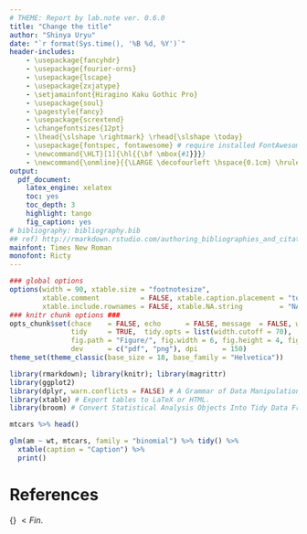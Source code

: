 ```yaml
---
# THEME: Report by lab.note ver. 0.6.0
title: "Change the title"
author: "Shinya Uryu"
date: "`r format(Sys.time(), '%B %d, %Y')`"
header-includes:
    - \usepackage{fancyhdr}
    - \usepackage{fourier-orns}
    - \usepackage{lscape}
    - \usepackage{zxjatype}
    - \setjamainfont{Hiragino Kaku Gothic Pro}
    - \usepackage{soul}
    - \pagestyle{fancy}
    - \usepackage{scrextend}
    - \changefontsizes{12pt}
    - \lhead{\slshape \rightmark} \rhead{\slshape \today}
    - \usepackage{fontspec, fontawesome} # require installed FontAwesome
    - \newcommand{\HLT}[1]{\hl{{\bf \mbox{#1}}}}
    - \newcommand{\onmline}{{\LARGE \decofourleft \hspace{0.1cm} \hrulefill\hspace{0.2cm} \floweroneleft \floweroneright \hspace{0.2cm} \hrulefill \hspace{0.1cm} \decofourright}}
output:
  pdf_document:
    latex_engine: xelatex
    toc: yes
    toc_depth: 3
    highlight: tango
    fig_caption: yes
# bibliography: bibliography.bib
## ref) http://rmarkdown.rstudio.com/authoring_bibliographies_and_citations.html
mainfont: Times New Roman
monofont: Ricty
---
```

\onmline

```r
### global options
options(width = 90, xtable.size = "footnotesize",
        xtable.comment          = FALSE, xtable.caption.placement = "top",
        xtable.include.rownames = FALSE, xtable.NA.string         = "NA")
### knitr chunk options ###
opts_chunk$set(chace    = FALSE, echo      = FALSE, message  = FALSE, warning   =  FALSE,
               tidy     = TRUE,  tidy.opts = list(width.cutoff = 70),
               fig.path = "Figure/", fig.width = 6, fig.height = 4, fig.retina = 1,
               dev      = c("pdf", "png"), dpi      = 150)
theme_set(theme_classic(base_size = 18, base_family = "Helvetica"))
```

```r
library(rmarkdown); library(knitr); library(magrittr)
library(ggplot2)
library(dplyr, warn.conflicts = FALSE) # A Grammar of Data Manipulation.
library(xtable) # Export tables to LaTeX or HTML.
library(broom) # Convert Statistical Analysis Objects Into Tidy Data Frames.
```

\HLT{\faStarEmpty highlight \faStar}

```r
mtcars %>% head()
```

```r
glm(am ~ wt, mtcars, family = "binomial") %>% tidy() %>%
  xtable(caption = "Caption") %>%
  print()
```

# References

\flushright{Enjoy \faCoffee}

\hrulefill\hspace{0.2cm} {\LARGE \grimace} $< Fin.$ \hspace{0.2cm} \hrulefill